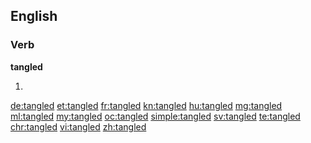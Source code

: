 ==English==

===Verb===
'''tangled'''

# {{en-past of|tangle}}

[[de:tangled]]
[[et:tangled]]
[[fr:tangled]]
[[kn:tangled]]
[[hu:tangled]]
[[mg:tangled]]
[[ml:tangled]]
[[my:tangled]]
[[oc:tangled]]
[[simple:tangled]]
[[sv:tangled]]
[[te:tangled]]
[[chr:tangled]]
[[vi:tangled]]
[[zh:tangled]]
